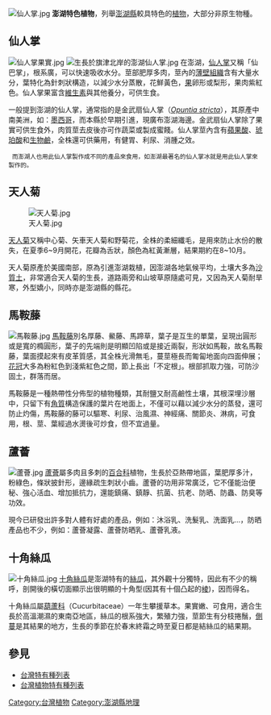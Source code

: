 [[File:仙人掌.jpg|thumb]]
'''澎湖特色植物'''，列舉[[澎湖縣|澎湖縣]]較具特色的[[植物|植物]]，大部分非原生物種。

==仙人掌==
[[File:仙人掌果實.jpg|thumb]]
[[File:生長於旗津北岸的澎湖仙人掌.jpg|thumb]]
在澎湖，[[仙人掌|仙人掌]]又稱「仙巴掌」，根系廣，可以快速吸收水分。莖部肥厚多肉，莖內的[[薄壁組織|薄壁組織]]含有大量水分，葉特化為針刺狀構造，以減少水分蒸散，花鮮黃色，[[果|果]]卵形或梨形，果肉紫紅色。仙人掌果富含[[維生素|維生素]]與其他養分，可供生食。

一般提到澎湖的仙人掌，通常指的是金武扇仙人掌（''[[Opuntia_stricta|Opuntia stricta]]''），其原產中南美洲，如：[[墨西哥|墨西哥]]，而本縣於早期引進，現廣布澎湖海邊。金武扇仙人掌除了果實可供生食外，肉質莖去皮後亦可作蔬菜或製成蜜餞。仙人掌莖內含有[[蘋果酸|蘋果酸]]、[[琥珀酸|琥珀酸]]和[[生物鹼|生物鹼]]，全株還可供藥用，有健胃、利尿、消腫之效。
  而澎湖人也用此仙人掌製作成不同的產品來食用，如澎湖最著名的仙人掌冰就是用此仙人掌來製作的。

==天人菊==
[[File:天人菊.jpg|thumb]]

[[天人菊|天人菊]]又稱中心菊、矢車天人菊和野菊花，全株的柔細纖毛，是用來防止水份的散失，在夏季6~9月開花，花瓣為舌狀，顏色為紅黃漸層，結果期約在8~10月。

天人菊原產於美國南部，原為引進澎湖栽植，因澎湖各地氣候平均，土壤大多為[[沙質土|沙質土]]，非常適合天人菊的生長，道路兩旁和山坡草原隨處可見，又因為天人菊耐旱寒，外型嬌小，同時亦是澎湖縣的縣花。 

==馬鞍藤==
[[File:馬鞍藤.jpg|thumb]]
[[馬鞍藤|馬鞍藤]]別名厚藤、鱟藤、馬蹄草，葉子是互生的單葉，呈現出圓形或是寬的橢圓形，葉子的先端則是明顯凹陷或是接近兩裂，形狀如馬鞍，故名馬鞍藤，葉面摸起來有皮革質感，其全株光滑無毛，蔓莖極長而匍匐地面向四面伸展；[[花冠|花冠]]大多為粉紅色到淺紫紅色之間，節上長出「不定根」。根部抓取力強，可防沙固土，群落而居。

馬鞍藤是一種熱帶性分佈型的植物種類，其耐鹽又耐高鹼性土壤，其根深埋沙層中，只留下有[[角質|角質]]構造保護的葉片在地面上，不僅可以藉以減少水分的蒸發，還可防止灼傷，馬鞍藤的藤可以驅寒、利尿、治風濕、神經痛、關節炎、淋病，可食用，根、莖、葉經過水燙後可炒食，但不宜過量。

==蘆薈==
[[File:蘆薈.jpg|thumb]]
[[蘆薈|蘆薈]]屬多肉且多刺的[[百合科|百合科]]植物，生長於亞熱帶地區，葉肥厚多汁，粉綠色，條狀披針形，邊緣疏生刺狀小齒。蘆薈的功用非常廣泛，它不僅能治便秘、強心活血、增加抵抗力，還能鎮痛、鎮靜、抗菌、抗老、防晒、防蟲、防臭等功效。

現今已研發出許多對人體有好處的產品，例如：沐浴乳、洗髮乳、洗面乳…，防晒產品也不少，例如：蘆薈凝露、蘆薈防晒乳、蘆薈乳液。

==十角絲瓜==
[[File:十角絲瓜.jpg|thumb]]
[[十角絲瓜|十角絲瓜]]是澎湖特有的[[絲瓜|絲瓜]]，其外觀十分獨特，因此有不少的稱呼，剖開後的橫切面顯示出很明顯的十角型(因其有十個凸起的[[棱|棱]])，因而得名。

十角絲瓜屬[[葫蘆科|葫蘆科]]（Cucurbitaceae）一年生攀援草本。果實嫩、可食用，適合生長於高溫潮濕的東南亞地區，絲瓜的根系強大，繁殖力強，莖節生有分枝捲鬚，[[側蔓|側蔓]]是其結果的地方，生長的季節在於春末終霜之時至夏日都是結絲瓜的結果期。
==參見==
*[[台灣特有種列表|台灣特有種列表]]
*[[台灣植物特有種列表|台灣植物特有種列表]]

[[Category:台灣植物|Category:台灣植物]]
[[Category:澎湖縣地理|Category:澎湖縣地理]]